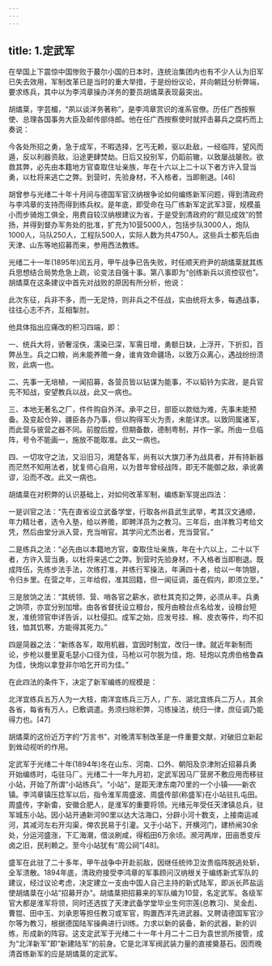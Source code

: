 ```yaml
---
---
---
```

title: 1.定武军
---




在举国上下震惊中国惨败于蕞尔小国的日本时，连统治集团内也有不少人认为旧军已失去效用，军制改革已是当时的重大举措，于是纷纷议论，并向朝廷分析弊端，要求练兵，其中以为李鸿章操办洋务的要员胡燏棻表现最突出。

胡燏棻，字芸楣，“夙以谈洋务著称”，是李鸿章赏识的淮系官僚。历任广西按察使、总理各国事务大臣及邮传部侍郎。他在任广西按察使时就抨击募兵之腐朽而上奏说：

今各处所招之勇，急于成军，不暇选择，乞丐无赖，驱以赴敌，一经临阵，望风而遁，反以利器资敌，沿途更肆焚劫。日后又投别军，仍蹈前辙，以致屡战屡败。欲救其弊，必先由本籍地方官查取住址亲族，年在十六以上二十以下者方许入营当勇，以杜将来逃亡之弊。到营时，先验身材，不入格者，当即剔退。[46]

胡曾参与光绪二十年十月间与德国军官汉纳根争论如何编练新军问题，得到清政府与李鸿章的支持而得到练兵权。是年底，即受命在马厂练新军定武军3营，规模虽小而步骑炮工俱全，用费自较汉纳根建议为省，于是受到清政府的“颇见成效”的赞扬，并得到督办军务处的批准，扩充为10营5000人，包括步队3000人，炮队1000人，马队250人，工程队500人，实际人数为共4750人。这些兵士都先后由天津、山东等地招募而来，参用西法教练。

光绪二十一年(1895年)闰五月，甲午战争已告失败，时任顺天府尹的胡燏棻就其练兵思想结合局势危急上疏，论变法自强十事。第八事即为“创练新兵以资控驭也”。胡燏棻在这条建议中首先对战败的原因有所分析，他说：

此次东征，兵非不多，而一无足恃，则非兵之不任战，实由统将太多，每遇战事，往往心志不齐，互相掣肘。

他具体指出应痛改的积习四端，即：

一、统兵大将，骄奢淫佚，濡染已深，军需日增，勇额日缺，上浮开，下折扣，百弊丛生。兵之口粮，尚未能养赡一身，谁肯效命疆场，以致万众离心，遇战纷纷溃败，此病一也。

二、先事一无培植，一闻招募，各营员皆以钻谋为能事，不以韬钤为实政，是兵官先不知战，安望教兵以战，此又一病也。

三、本地无著名之厂，件件购自外洋。承平之日，部臣以款绌为难，先事未能预备。及变起仓猝，疆臣各办乃事，但以购得军火为责，未能详求。以致同属诸军，而此营与彼营之器不同。前膛后膛，但期备数，德制粤制，并作一家。所由一旦临阵，号令不能画一，施放不能取准。此又一病也。

四、一切攻守之法，又沿旧习，湘楚各军，尚有以大旗刀矛为战具者，并有持新器而茫然不知用法者，犹复师心自用，以为昔年曾经战阵，即无不能御之敌，承讹袭谬，沿而不改。此又一病也。

胡燏棻在对积弊的认识基础上，对如何改革军制，编练新军提出四法：

一是训官之法：“先在直省设立武备学堂，行取各州县武生武举，考其汉文通顺，年力精壮者，选令入塾，给以养赡，即聘洋员为之教习。三年后，由洋教习考给文凭，然后由堂分派入营，充当哨官。其学问尤杰出者，充当营官。”

二是练兵之法：“必先由以本籍地方官，查取住址亲族，年在十六以上，二十以下者，方许入营当勇，以杜将来逃亡之弊。到营时先验身材，不入格者当即剔退。既成阵伍，先练步法手法，次练打准，并练行军操法，年满四十者，给以一年饷银，令归乡里。在营之年，三年给假，准其回籍，但一闻征调，虽在假内，即须立至。”

三是放饷之法：“其统领、营、哨各官之薪水，欲杜其克扣之弊，必须从丰。兵勇之饷项，亦宜分别加增。由各省督抚设立粮台，按月由粮台点名给发，设粮台短发，准统领官申详告诉，以杜侵扣。成军之始，应发号挂、棉、皮衣等件，均不扣钱，恤其饥寒，方能得其死力。”

四是简器之法：“新练各军，取用机器，宜因时制宜，改归一律。就近年新制而论，步枪以曼里夏毛瑟小口径为佳，马枪以可尔脱为佳，炮、轻炮以克虏伯格鲁森为佳，快炮以拿登非尔哈乞开司为佳。”

在此四法的条件下，决定了新军编练的规模是：

北洋宜练兵五万人为一大枝，南洋宜练兵三万人，广东、湖北宜练兵二万人，其余各省，每省有万人，已敷调遣。务须扫除积弊，习练操法，统归一律，庶征调乃能得力也。[47]

胡燏棻的这份近万字的“万言书”，对晚清军制改革是一件重要文献，对破旧立新起到耸动视听的作用。

定武军于光绪二十年(1894年)冬在山东、河南、口外、朝阳及京津附近招募兵勇开始编练时，屯驻马厂。光绪二十一年九月初，定武军因马厂营房不敷应用而移驻小站，开始了所谓“小站练兵”。“小站”，是距天津东南70里的一个小镇——新农镇。李鸿章镇压捻军以后，指令淮军周盛波、周盛传部(称盛军)在小站驻扎屯田。周盛传，字新畬，安徽合肥人，是淮军的重要将领。光绪元年受任天津镇总兵，驻军城东小站。因小站开通新河90里以达大沽海口，分辟小河十数支，上接南运减河，其减河左右开沟渠，俾农民易于引灌。又于小站下，开横河门，建桥闸30余处，分运河盛涨，下汇海潮，借淡刷咸，得稻田6万余顷。濒河两岸，田亩悉变斥卤之旧，民利赖之。至今小站犹有“周公祠”[48]。

盛军在此驻了二十多年，甲午战争中开赴前敌，因继任统帅卫汝贵临阵脱逃处斩，全军溃散。1894年底，清政府接受李鸿章的军事顾问汉纳根关于编练新式军队的建议，经过议论考虑，决定建立一支由中国人自己主持的新式陆军，即派长芦盐运使胡燏棻在小站“招募开办”。胡燏棻把招募来的军队编为10营，名定武军。各级军官大都是淮军将领，同时还选拔了天津武备学堂毕业生何宗莲(总教习)、吴金彪、曹锟、田中玉、刘承恩等担任教习或军官，购置西洋先进武器。又聘请德国军官沙尔等为教习，根据德国陆军操典进行训练。力求以新的装备，新的武器，新的训练，形成新的阵容。这支定武军于光绪二十一年十月二十二日为袁世凯所接管，成为“北洋新军”即“新建陆军”的前身。它是北洋军阀武装力量的直接奠基石。因而晚清首练新军的应是胡燏棻的定武军。